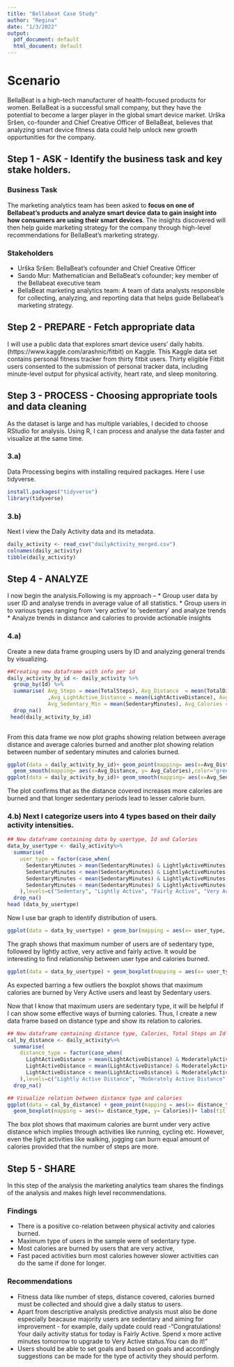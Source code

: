 ```yaml
---
title: "Bellabeat Case Study"
author: "Regina"
date: "1/3/2022"
output:
  pdf_document: default
  html_document: default
---
```


# Scenario

BellaBeat is a high-tech manufacturer of health-focused products for women. BellaBeat is a successful small company, but they have the potential to become a larger player in the
global smart device market. Urška Sršen, co-founder and Chief Creative Officer of BellaBeat, believes that analyzing smart device fitness data could help unlock new growth opportunities for the company. 

## Step 1 - ASK - Identify the business task and key stake holders.

### Business Task
The marketing analytics team has been asked to **focus on one of Bellabeat’s products and analyze smart device data to gain insight into how consumers are using their smart devices**. The insights discovered will then help guide marketing strategy for the company through high-level recommendations for BellaBeat’s marketing strategy.

### Stakeholders
* Urška Sršen: BellaBeat’s cofounder and Chief Creative Officer
* Sando Mur: Mathematician and BellaBeat’s cofounder; key member of the Bellabeat executive team
* BellaBeat marketing analytics team: A team of data analysts responsible for collecting, analyzing, and reporting data that helps guide Bellabeat’s marketing strategy.

## Step 2 - PREPARE - Fetch appropriate data

I will use a public data that explores smart device users’ daily habits. 
<FitBit Fitness Tracker Data> (https://www.kaggle.com/arashnic/fitbit) on Kaggle.
This Kaggle data set contains personal fitness tracker from thirty fitbit users. Thirty eligible Fitbit users consented to the submission of personal tracker data, including minute-level output for physical activity, heart rate, and sleep monitoring.

## Step 3 - PROCESS - Choosing appropriate tools and data cleaning

As the dataset is large and has multiple variables, I decided to choose RStudio for analysis. Using R, I can process and analyse the data faster and visualize at the same time.

### 3.a) 
Data Processing begins with installing required packages. Here I use tidyverse.
```r
install.packages("tidyverse")
library(tidyverse)
```

### 3.b) 
Next I view the Daily Activity data and its metadata.
```r
daily_activity <- read_csv("dailyActivity_merged.csv")
colnames(daily_activity)
tibble(daily_activity)
```
## Step 4 - ANALYZE

I now begin the analysis.Following is my approach --
* Group user data by user ID and analyse trends in average value of all statistics. 
* Group users in to various types ranging from 'very active' to 'sedentary' and analyze trends
* Analyze trends in distance and calories to provide actionable insights

### 4.a) 
Create a new data frame grouping users by ID and analyzing general trends by visualizing.
```r
##Creating new dataframe with info per id
daily_activity_by_id <- daily_activity %>% 
  group_by(Id) %>% 
  summarise( Avg_Steps = mean(TotalSteps), Avg_Distance  = mean(TotalDistance), Avg_VeryActive_Distance = mean(VeryActiveDistance), Avg_ModActive_Distance = mean(ModeratelyActiveDistance)
             ,Avg_LightActive_Distance = mean(LightActiveDistance), Avg_VeryActive_Min = mean(VeryActiveMinutes), Avg_FairlyActive_Min = mean(FairlyActiveMinutes), Avg_LightActive_Min = mean(LightlyActiveMinutes),
             Avg_Sedentary_Min = mean(SedentaryMinutes), Avg_Calories = mean(Calories)) %>% 
  drop_na()
 head(daily_activity_by_id)
 
```
From this data frame we now plot graphs showing relation between average distance and average calories burned and another plot showing relation between number of sedentary minutes and calories burned.

```r
ggplot(data = daily_activity_by_id)+ geom_point(mapping= aes(x=Avg_Distance, y= Avg_Calories, color = Avg_Distance))+
  geom_smooth(mapping= aes(x=Avg_Distance, y= Avg_Calories),color="green")+ labs(title="Average Calories Burned vs Average Distance")
ggplot(data = daily_activity_by_id)+ geom_smooth(mapping= aes(x=Avg_Sedentary_Min, y= Avg_Calories), color= "purple") + labs(title="Average Calories Burned vs Sedentary Minutes")
```
The plot confirms that as the distance covered increases more calories are burned and that longer sedentary periods lead to lesser calorie burn.

### 4.b) Next I categorize users into 4 types based on their daily activity intensities.
```r
## New dataframe containing data by usertype, Id and Calories
data_by_usertype <- daily_activity%>%
  summarise(
    user_type = factor(case_when(
      SedentaryMinutes > mean(SedentaryMinutes) & LightlyActiveMinutes < mean(LightlyActiveMinutes) & FairlyActiveMinutes < mean(FairlyActiveMinutes) & VeryActiveMinutes < mean(VeryActiveMinutes) ~ "Sedentary",
      SedentaryMinutes < mean(SedentaryMinutes) & LightlyActiveMinutes > mean(LightlyActiveMinutes) & FairlyActiveMinutes < mean(FairlyActiveMinutes) & VeryActiveMinutes < mean(VeryActiveMinutes) ~ "Lightly Active",
      SedentaryMinutes < mean(SedentaryMinutes) & LightlyActiveMinutes < mean(LightlyActiveMinutes) & FairlyActiveMinutes > mean(FairlyActiveMinutes) & VeryActiveMinutes < mean(VeryActiveMinutes) ~ "Fairly Active",
      SedentaryMinutes < mean(SedentaryMinutes) & LightlyActiveMinutes < mean(LightlyActiveMinutes) & FairlyActiveMinutes < mean(FairlyActiveMinutes) & VeryActiveMinutes > mean(VeryActiveMinutes) ~ "Very Active",
    ),levels=c("Sedentary", "Lightly Active", "Fairly Active", "Very Active")), Calories,Id) %>%
  drop_na()
head (data_by_usertype)
```

Now I use bar graph to identify distribution of users. 

```r
ggplot(data = data_by_usertype) + geom_bar(mapping = aes(x= user_type, fill= user_type))+labs(title="Number of each user type")
```


The graph shows that maximum number of users are of sedentary type, followed by lightly active, very active and fairly active. It would be interesting to find relationship between user type and calories burned.
```r
ggplot(data = data_by_usertype) + geom_boxplot(mapping = aes(x= user_type, y= Calories, fill = user_type)) + facet_wrap(~user_type) + labs(title ="Calories Burned vs User Type")+ theme(axis.text.x = element_text(angle = 45))

```
As expected barring a few outliers the boxplot shows that maximum calories are burned by Very Active users and least by Sedentary users. 

Now that I know that maximum users are sedentary type, it will be helpful if I can show some effective ways of burning calories. Thus, I create a new data frame based on distance type and show its relation to calories.
```r
## New dataframe containing distance type, Calories, Total Steps an Id
cal_by_distance <- daily_activity%>%
  summarise(
    distance_type = factor(case_when(
      LightActiveDistance > mean(LightActiveDistance) & ModeratelyActiveDistance < mean(ModeratelyActiveDistance) & VeryActiveDistance < mean(VeryActiveDistance) ~ "Lightly Active Distance",
      LightActiveDistance < mean(LightActiveDistance) & ModeratelyActiveDistance > mean(ModeratelyActiveDistance) & VeryActiveDistance < mean(VeryActiveDistance) ~ "Moderately Active Distance",
      LightActiveDistance < mean(LightActiveDistance) & ModeratelyActiveDistance < mean(ModeratelyActiveDistance) & VeryActiveDistance > mean(VeryActiveDistance) ~ "Very Active Distance",
    ),levels=c("Lightly Active Distance", "Moderately Active Distance", "Very Active Distance")), Calories,TotalSteps,Id) %>%
  drop_na()

## Visualize relation between distance type and calories
ggplot(data = cal_by_distance) + geom_point(mapping = aes(x= distance_type, y= Calories, color = TotalSteps))+
  geom_boxplot(mapping = aes(x= distance_type, y= Calories))+ labs(title = "Calories vs Distance Type")

```
The box plot shows that maximum calories are burnt under very active distance which implies through activities like running, cycling etc. However, even the light activities like walking, jogging can burn equal amount of calories provided that the number of steps are more. 

## Step 5 - SHARE

In this step of the analysis the marketing analytics team shares the findings of the analysis and makes high level recommendations. 

### Findings
* There is a positive co-relation between physical activity and calories burned.
* Maximum type of users in the sample were of sedentary type.
* Most calories are burned by users that are very active,
* Fast paced activities burn most calories however slower activities can do the same if done for longer.

### Recommendations 
* Fitness data like number of steps, distance covered, calories burned must be collected and should give a daily status to users. 
* Apart from descriptive analysis predictive analysis must also be done especially beacause majority users are sedentary and aiming for improvement - for example, daily update could read -"Congratulations! Your daily activity status for today is Fairly Active. Spend x more active minutes tomorrow to upgrade to Very Active status.You can do it!"
* Users should be able to set goals and based on goals and accordingly suggestions can be made for the type of activity they should perform.
